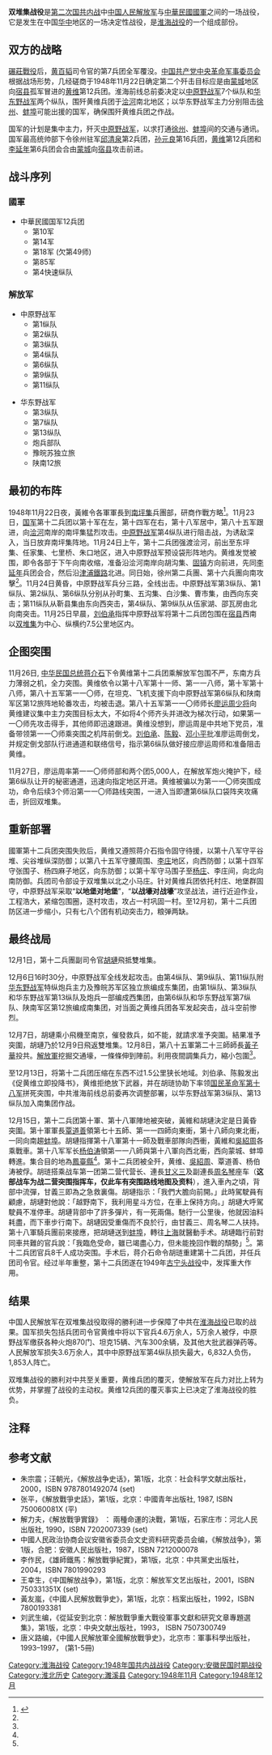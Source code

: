{{More footnotes|time=2020-07-30T21:29:22+00:00}}
{{noteTA
|1=zh-cn:辽沈战役; zh-hk:遼瀋戰役; zh-tw:遼西會戰;
|2=zh-cn:淮海战役; zh-hk:淮海戰役; zh-tw:徐蚌會戰;
|3=zh-cn:平津战役; zh-hk:平津戰役; zh-tw:平津會戰;
|4=zh-cn:蒋介石; zh-hk:蔣介石; zh-tw:蔣中正;
|5=zh-cn:三大战役; zh-hk:三大戰役; zh-tw:三大會戰;
}}
{{Infobox Military Conflict|
|conflict=双堆集战役
|partof=[[第二次國共內戰|第二次國共內戰]]
|image=[[File:PLAHuaihai.jpg|300px]]
|caption=淮海战役中解放军士兵。
|date=1948年11月22日 - 1948年12月15日
|place={{ROC-1928|安徽省}}[[宿县|宿县]]双堆集（今[[濉溪县|濉溪县]][[双堆集镇|双堆集镇]]）
|result=[[中國人民解放軍|中國人民解放軍]]取得決定性勝利；第12兵团覆灭
|combatant1=[[File:Naval_Jack_of_the_Republic_of_China.svg|22px]] [[中國國民黨|中國國民黨]]<br>{{flagdeco|ROC}} [[中華民國政府|中華民國政府]]<br>[[File:Flag_of_the_Republic_of_China_Army.svg|22px]] [[中華民國國軍|國軍]]第12兵團
|combatant2=[[File:Flag_of_the_Chinese_Communist_Party_(Pre-1996).svg|22px]] [[中国共产党|中国共产党]]<br>[[File:People's_Liberation_Army_Flag_of_the_People's_Republic_of_China.svg|22px]] [[华东野战军|华东野战军]]<br>[[File:People's_Liberation_Army_Flag_of_the_People's_Republic_of_China.svg|22px]] [[中原野战军|中原野战军]]
|commander1=[[File:Flag_of_the_Republic_of_China_Army.svg|22px]] [[黃維|黃維]]{{POW}}<br>[[File:Flag_of_the_Republic_of_China_Army.svg|22px]] [[胡璉|胡璉]]<br>[[File:Flag_of_the_Republic_of_China_Army.svg|22px]] [[杨伯涛|杨伯涛]]{{POW}}
|commander2=[[File:People's_Liberation_Army_Flag_of_the_People's_Republic_of_China.svg|22px]] [[劉伯承|劉伯承]]<br>[[File:People's_Liberation_Army_Flag_of_the_People's_Republic_of_China.svg|22px]] [[鄧小平|鄧小平]]<br>[[File:People's_Liberation_Army_Flag_of_the_People's_Republic_of_China.svg|22px]] [[粟裕|粟裕]]<br>[[File:People's_Liberation_Army_Flag_of_the_People's_Republic_of_China.svg|22px]] [[陳毅|陳毅]]
|strength1=120,000人
|strength2=280,000人
|casualties1=46,000傷亡，<br/>53,300人投降，<br/>8,500倒戈
|casualties2=共約36,000人
}}

'''双堆集战役'''是[[第二次国共内战|第二次国共内战]]中[[中国人民解放军|中国人民解放军]]与[[中華民國國軍|中華民國國軍]]之间的一场战役，它是发生在中国[[华中|华中]]地区的一场决定性战役，是[[淮海战役|淮海战役]]的一个组成部份。

==双方的战略==
[[碾莊戰役|碾莊戰役]]后，[[黄百韬|黄百韬]]司令官的第7兵团全军覆没。[[中国共产党中央革命军事委员会|中国共产党中央革命军事委员会]]根据战场形势，几经磋商于1948年11月22日确定第二个歼击目标应是由[[蒙城|蒙城]]地区向[[宿县|宿县]]孤军冒进的[[黄维|黄维]]第12兵团。淮海前线总前委决定以[[中原野战军|中原野战军]]7个纵队和[[华东野战军|华东野战军]]两个纵队，围歼黄维兵团于[[浍河_(怀洪新河)|浍河]]南北地区；以华东野战军主力分别阻击[[徐州|徐州]]、[[蚌埠|蚌埠]]可能出援的国军，确保围歼黄维兵团之作战。

国军的计划是集中主力，歼灭[[中原野战军|中原野战军]]，以求打通[[徐州|徐州]]、[[蚌埠|蚌埠]]间的交通与通讯。国军最高统帅部下令徐州驻军[[邱清泉|邱清泉]]第2兵团，[[孙元良|孙元良]]第16兵团，[[黄维|黄维]]第12兵团和[[李延年_(民国)|李延年]]第6兵团会合由[[蒙城|蒙城]]向[[宿县|宿县]]攻击前进。

==战斗序列==
===國軍===
*中華民國国军12兵团
**第10军
**第14军
**第18军 (欠第49师)
**第85军
**第4快速纵队

===解放军===
*中原野战军
**第1纵队
**第2纵队
**第3纵队
**第4纵队
**第6纵队
**第9纵队
**第11纵队

*华东野战军
**第3纵队
**第7纵队
**第13纵队
**炮兵部队
**豫皖苏独立旅
**陕南12旅

==最初的布阵==
1948年11月22日夜，黃維令各軍軍長到[[南坪镇_(濉溪县)|南坪集]]兵團部，研商作戰方略<ref name=王禹廷>{{cite book |author=王禹廷 |chapter=〈攸關全局的徐蚌會戰〉 |title=《大決戰（下）：裂岸》 |location=香港 |publisher=中原出版社 |year=1991 }}</ref>。11月23日，[[中華民國國軍|国军]]第十二兵团以第十军在左，第十四军在右，第十八军居中，第八十五军跟进，向[[浍河_(怀洪新河)|浍河]]南岸的南坪集猛烈攻击。[[中原野战军|中原野战军]]第4纵队进行阻击战，为诱敌深入，当日放弃南坪集阵地。11月24日上午，第十二兵团强渡浍河，前出至东坪集、任家集、七里桥、朱口地区，进入中原野战军预设袋形阵地内。黄维发觉被围，即令各部于下午向南收缩，准备沿浍河南岸向胡沟集、[[固镇|固镇]]方向前进，先同[[李延年_(民国)|李延年]]兵团会合，然后沿[[津浦鐵路|津浦鐵路]]北进。同日始，徐州第二兵團、第十六兵團向南攻擊<ref name=王禹廷/>。11月24日黄昏，中原野战军兵分三路，全线出击。中原野战军第3纵队、第1纵队、第2纵队、第6纵队分别从孙町集、五沟集、白沙集、曹市集，由西向东突击；第11纵队从靳县集由东向西突击，第4纵队、第9纵队从伍家湖、邵瓦房由北向南突击。11月25日早晨，[[刘伯承|刘伯承]]指挥中原野战军将第十二兵团包围在[[宿县|宿县]]西南以[[双堆集镇|双堆集]]为中心、纵横约7.5公里地区内。

==企图突围==
11月26日, [[中华民国总统|中华民国总统]][[蒋介石|蒋介石]]下令黄维第十二兵团乘解放军包围不严，东南方兵力薄弱之机，全力突围。黄维依令以第十八军第十一师、第一一八师，第十军第十八师，第八十五军第一一〇师，在坦克、飞机支援下向中原野战军第6纵队和陕南军区第12旅阵地轮番攻击，均被击退。第八十五军第一一〇师师长[[廖运周|廖运周]][[少将|少将]]向黄维建议集中主力突围目标太大，不如将4个师齐头并进改为梯次行动，如果第一一〇师先攻击得手，其他师即迅速跟进。黄维没想到，廖运周是中共地下党员，准备带领第一一〇师乘突围之机阵前倒戈。[[刘伯承|刘伯承]]、[[陈毅|陈毅]]、[[邓小平|邓小平]]批准廖运周倒戈，并规定倒戈部队行进通道和联络信号，指示第6纵队做好接应廖运周师和准备阻击黄维。

11月27日，廖运周率第一一〇师师部和两个团5,000人，在解放军炮火掩护下，经第6纵队让开的秘密通道，迅速向指定地区开进。黄维被骗以为第一一〇师突围成功，命令后续3个师沿第一一〇师路线突围，一进入当即遭第6纵队口袋阵夹攻痛击，折回双堆集。

==重新部署==
國軍第十二兵团突围失败后，黄维又遵照蒋介石指令固守待援，以第十八军守平谷堆、尖谷堆纵深防御；以第八十五军守腰周围、[[李庄镇_(砀山县)|李庄]]地区，向西防御；以第十四军守张围子、杨四麻子地区，向东防御；以第十军守马围子至[[杨庄乡_(宿州市)|杨庄]]、李庄间，向北向南防御。兵团司令部设于双堆集以北之小马庄。针对黄维兵团依托村庄、地堡群固守，中原野战军采取“'''以地堡对地堡'''”，“'''以战壕对战壕'''”攻坚战法，进行近迫作业，工程浩大，紧缩包围圈，逐村攻击，攻占一村巩固一村。至12月初，第十二兵团防区进一步缩小，只有七八个团有机动突击力，粮弹两缺。

==最终战局==
12月1日，第十二兵團副司令官[[胡璉|胡璉]]飛抵雙堆集。

12月6日16时30分，中原野战军全线发起攻击。由第4纵队、第9纵队、第11纵队附[[华东野战军|华东野战军]]特纵炮兵主力及豫皖苏军区独立旅编成东集团，由第1纵队、第3纵队和华东野战军第13纵队及炮兵一部编成西集团，由第6纵队和华东野战军第7纵队、陕南军区第12旅编成南集团，对当面之黄维兵团各军发起突击，战斗空前惨烈。

12月7日，胡璉乘小飛機至南京，催發救兵，如不能，就請求准予突圍。結果准予突圍，胡璉乃於12月9日飛返雙堆集。12月8日，第八十五軍第二十三師師長[[黃子華|黃子華]]投共。[[解放軍|解放軍]]挖掘交通壕，一條條伸到陣前。利用夜間調集兵力，縮小包圍<ref name=王禹廷/>。

至12月13日，将第十二兵团压缩在东西不过1.5公里狭长地域。刘伯承、陈毅发出《促黄维立即投降书》，黄维拒绝放下武器，并在胡琏协助下率领[[国民革命军第十八军|国民革命军第十八军]]拼死突围，中共淮海前线总前委再次调整部署，以华东野战军第3纵队、第13纵队加入南集团作战。

12月15日，第十二兵团第十軍、第十八軍陣地被突破，黃維和胡璉決定是日黃昏突圍。第十軍軍長[[覃道善|覃道善]]領第七十五師、第一一四師向東衝，第十八師向東北衝，一同向南趨[[蚌埠|蚌埠]]。胡璉指揮第十八軍第十一師及戰車部隊向西衝，黃維和[[吳紹周|吳紹周]]各乘戰車。第十八军军长[[杨伯涛|杨伯涛]]領第一一八師與第十八軍向西北衝，西向蒙城、蚌埠轉進。集合目的地為[[鳳臺縣|鳳臺縣]]<ref name=王禹廷/>。第十二兵团被全歼，黄维、[[吳紹周|吳紹周]]、覃道善、杨伯涛被俘。胡琏搭乘战车第一团第二营代营长、連長[[甘义三|甘义三]]及副連長[[周名琴|周名琴]]座车（'''这部战车为战二营突围指挥车，仅此车有突围路线地图及资料'''），進入車內之頃，背部中流彈，甘義三即為之急救裏傷。胡璉指示：「我們大膽向前開。」此時駕駛員有顧慮，胡璉對他說：「越野南下，我利用星斗方位，在車上保持方向。」胡璉大呼駕駛員不准停車。胡璉背部中了許多彈片，有一死兩傷。馳行一公里後，他就因油料耗盡，而下車步行南下。胡璉因受重傷而不良於行，由甘義三、周名琴二人扶持。第十八軍騎兵團前來接應，把胡璉送到[[蚌埠|蚌埠]]，轉往[[上海|上海]]就醫動手术。胡璉臨行前對同車共難的官兵說：「我臨危受命，雖已竭盡心力，但未能挽回作戰的頹勢」<ref name=王禹廷/>。第十二兵团官兵8千人成功突围。手术后，蒋介石命令胡琏重建第十二兵团，并任兵团司令官。经过半年重整，第十二兵团遂在1949年[[古宁头战役|古宁头战役]]中，发挥重大作用。

==结果==
中国人民解放军在双堆集战役取得的勝利进一步保障了中共在[[淮海战役|淮海战役]]已取的战果。国军损失包括兵团司令官黄维中将以下官兵4.6万余人，5万余人被俘，中原野战军缴获各种火炮870门、坦克15辆、汽车300余辆，及其他大批武器弹药等。人民解放军损失3.6万余人，其中中原野战军第4纵队损失最大，6,832人负伤，1,853人阵亡。

双堆集战役的勝利对中共至关重要，黄维兵团的覆灭，使解放军在兵力对比上转为优势，并掌握了战役的主动权。黄维12兵团的覆灭事实上已决定了淮海战役的胜负。

== 注释 ==

{{Reflist}}

==参考文献==
* 朱宗震；汪朝光，《解放战争史话》，第1版，北京：社会科学文献出版社，2000，ISBN 9787801492074 (set)
* 张平，《解放戰爭史話》，第1版，北京：中國青年出版社, 1987, ISBN 750060081X (平)
* 解力夫，《解放戰爭實錄》 ： 兩種命運的決戰，第1版，石家庄市：河北人民出版社, 1990，ISBN 7202007339 (set)
* 中國人民政治协商会议安徽省委员会文史资料研究委员会编，《解放战争》，第1版，合肥：安徽人民出版社，1987，ISBN 7212000078
* 李作民，《雄師鐵馬：解放戰爭紀實》，第1版，北京：中共黨史出版社，2004，ISBN 7801990293
* 王幸生，《中国解放战争》，第1版，北京：解放军文艺出版社，2001，ISBN 750331351X (set)
* 黃友嵐，《中國人民解放戰爭史》，第1版，北京：档案出版社，1992，ISBN 7800193381
* 刘武生编，《從延安到北京：解放戰爭重大戰役軍事文獻和研究文章專題選集》，第1版，北京：中央文献出版社，1993， ISBN 7507300749
* 唐义路编，《中國人民解放軍全國解放戰爭史》，北京市：軍事科學出版社，1993–1997，{{ISBN|7800217191|7800219615|7800219631|7801370937|7801370953}} (第1-5冊)

{{第二次国共内战}}

[[Category:淮海战役|Category:淮海战役]]
[[Category:1948年国共内战战役|Category:1948年国共内战战役]]
[[Category:安徽民国时期战役|Category:安徽民国时期战役]]
[[Category:淮北历史|Category:淮北历史]]
[[Category:濉溪县|Category:濉溪县]]
[[Category:1948年11月|Category:1948年11月]]
[[Category:1948年12月|Category:1948年12月]]